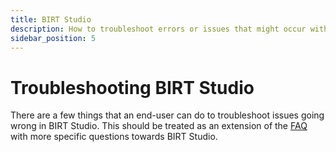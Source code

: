 ```yaml
---
title: BIRT Studio
description: How to troubleshoot errors or issues that might occur within BIRT Studio
sidebar_position: 5
---
```


# Troubleshooting BIRT Studio

There are a few things that an end-user can do to troubleshoot issues going wrong in BIRT Studio. This should be treated as an extension of the [FAQ](../faq) with more specific questions towards BIRT Studio.

